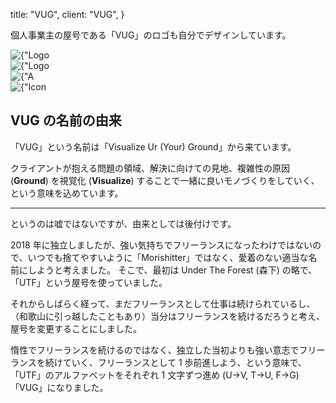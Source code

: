   title: "VUG",
  client: "VUG",
}


個人事業主の屋号である「VUG」のロゴも自分でデザインしています。

<div className={mdxStyles.image}>
  <Image
    priority
    src={`/images/works/vug/logo.png`}
    width={1200}
    height={630}
    alt={"Logo for VUG"}
    objectFit="contain"
  />
</div>

<div className={mdxStyles.image}>
  <Image
    priority
    src={`/images/works/vug/logo-2.png`}
    width={1200}
    height={630}
    alt={"Logo for VUG"}
    objectFit="contain"
  />
</div>

<div className={mdxStyles.image}>
  <Image
    priority
    src={`/images/works/vug/graphic.png`}
    width={1200}
    height={630}
    alt={"A graphic for VUG"}
    objectFit="contain"
  />
</div>

<div className={mdxStyles.image}>
  <Image
    priority
    src={`/images/works/vug/icon.png`}
    width={1200}
    height={630}
    alt={"Icon for VUG"}
    objectFit="contain"
  />
</div>

## VUG の名前の由来

「VUG」という名前は「Visualize Ur (Your) Ground」から来ています。

クライアントが抱える問題の領域、解決に向けての見地、複雑性の原因 (**Ground**) を視覚化 (**Visualize**) することで一緒に良いモノづくりをしていく、という意味を込めています。

---

というのは嘘ではないですが、由来としては後付けです。

2018 年に独立しましたが、強い気持ちでフリーランスになったわけではないので、いつでも捨てやすいように「Morishitter」ではなく、愛着のない適当な名前にしようと考えました。
そこで、最初は Under The Forest (森下) の略で、「UTF」という屋号を使っていました。

それからしばらく経って、まだフリーランスとして仕事は続けられているし、（和歌山に引っ越したこともあり）当分はフリーランスを続けるだろうと考え、屋号を変更することにしました。

惰性でフリーランスを続けるのではなく、独立した当初よりも強い意志でフリーランスを続けていく、フリーランスとして 1 歩前進しよう、という意味で、「UTF」のアルファベットをそれぞれ 1 文字ずつ進め (U→V, T→U, F→G) 「VUG」になりました。
